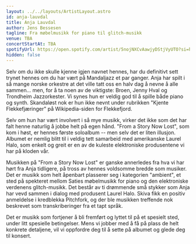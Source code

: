 ```yaml
---
layout: ../../layouts/ArtistLayout.astro
id: anja-lauvdal
title: Anja Lauvdal
author: Jens Bessesen
tagline: Fra møbelmusikk for piano til glitch-musikk
venue: TBA
concertStartAt: TBA
spotifyUrl: https://open.spotify.com/artist/5nojNXCvAawjyDStjVyUTO?si=hs95UtjtRMCTDK4omFNZNg
hidden: false
---
```


Selv om du ikke skulle kjenne igjen navnet hennes, har du definitivt sett trynet hennes om du har vært på Mandaljazz et par ganger. Anja har spilt i så mange norske orkestre at det ville tatt oss en halv dag å nevne å alle sammen... men, for å ta noen av de viktigste: Broen, Jenny Hval og Trondheim Jazzorkester. Vi synes hun er veldig god til å spille både piano og synth. Skandaløst nok er hun ikke nevnt under rubrikken "Kjente Flekkefjæringer" på Wikipedia-siden for Flekkefjord.

Selv om hun har vært involvert i så mye musikk, virker det ikke som det har falt henne naturlig å jobbe helt på egen hånd. "From a Story Now Lost", som kom i høst, er hennes første soloalbum -- men selv det er liten illusjon. Albumet er nemlig blitt til i veldig tett samarbeid med amerikanske Laurel Halo, som enkelt og greit er en av de kuleste elektroniske produsentene vi har på kloden vår.

Musikken på "From a Story Now Lost" er ganske annerledes fra hva vi har hørt fra Anja tidligere, på tross av hennes voldsomme bredde som musiker. Det er musikk som helt åpenbart plasserer seg i kategorien "ambient", et sted på spekteret mellom Saties møbelmusikk for piano og den elektroniske verdenens glitch-musikk. Det består av ti drømmende små stykker som Anja har vevd sammen i dialog med produsent Laurel Halo. Skiva fikk en positiv anmeldelse i kredblekka Pitchfork, og der ble musikken treffende nok beskrevet som transkriberinger fra et tapt språk.

Det er musikk som fortjener å bli fremført og lyttet til på et spesielt sted, under litt spesielle betingelser. Mens vi jobber med å få på plass de helt konkrete detaljene, vil vi oppfordre deg til å sette på albumet og glede deg til konsert.
